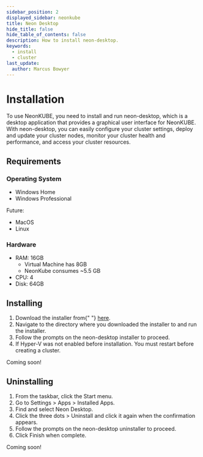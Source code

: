 ```yaml
---
sidebar_position: 2
displayed_sidebar: neonkube
title: Neon Desktop
hide_title: false
hide_table_of_contents: false
description: How to install neon-desktop.
keywords:
  - install
  - cluster
last_update:
  author: Marcus Bowyer
---
```



# Installation

To use NeonKUBE, you need to install and run neon-desktop, which is a desktop
application that provides a graphical user interface for NeonKUBE. With
neon-desktop, you can easily configure your cluster settings, deploy and update
your cluster nodes, monitor your cluster health and performance, and access your
cluster resources.

## Requirements

### Operating System

- Windows Home
- Windows Professional

Future:

- MacOS
- Linux

### Hardware

- RAM: 16GB
  - Virtual Machine has 8GB
  - NeonKube consumes ~5.5 GB
- CPU: 4
- Disk: 64GB

## Installing

<Tabs groupId="operating-systems">
  <TabItem value="win" label="Windows">
    <ol>
      <li>
        Download the installer from{" "}
        <a href="https://neonkube.io/download?os=windows">here</a>.
      </li>
      <li>
        Navigate to the directory where you downloaded the installer to and run
        the installer.
      </li>
      <li>Follow the prompts on the neon-desktop installer to proceed.</li>
      <li>
        If Hyper-V was not enabled before installation. You must restart before
        creating a cluster.
      </li>
    </ol>
  </TabItem>
  <TabItem value="macos" label="MacOS">
    Coming soon!
  </TabItem>
</Tabs>

## Uninstalling

<Tabs groupId="operating-systems">
  <TabItem value="win" label="Windows">
    <ol>
      <li>From the taskbar, click the Start menu.</li>
      <li>Go to Settings > Apps > Installed Apps.</li>
      <li>Find and select Neon Desktop.</li>
      <li>
        Click the three dots > Uninstall and click it again when the
        confirmation appears.
      </li>
      <li>Follow the prompts on the neon-desktop uninstaller to proceed.</li>
      <li>Click Finish when complete.</li>
    </ol>
  </TabItem>
  <TabItem value="macos" label="MacOS">
    Coming soon!
  </TabItem>
</Tabs>
